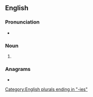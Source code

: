 ==English==

===Pronunciation===
* {{IPA|/ˈpæntɹiz/|lang=en}}

===Noun===
{{head|en|noun plural form}}

# {{plural of|pantry|lang=en}}

===Anagrams===
* {{anagrams|en|Parentis|painters|pertains|pinaster|pine tars|pristane|repaints|star pine|terapins}}

[[Category:English plurals ending in "-ies"]]